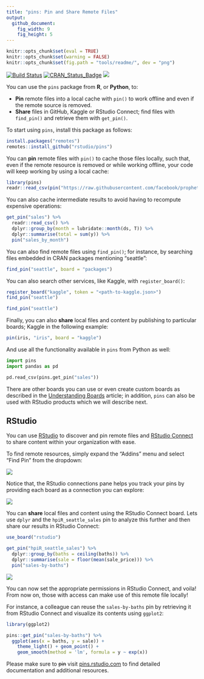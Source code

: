 ```yaml
---
title: "pins: Pin and Share Remote Files"
output:
  github_document:
    fig_width: 9
    fig_height: 5
---
```


```r
knitr::opts_chunk$set(eval = TRUE)
knitr::opts_chunk$set(warning = FALSE)
knitr::opts_chunk$set(fig.path = "tools/readme/", dev = "png")
```

[![Build Status](https://travis-ci.org/rstudio/pins.svg?branch=master)](https://travis-ci.org/rstudio/pins) [![CRAN_Status_Badge](https://www.r-pkg.org/badges/version/pins)](https://cran.r-project.org/package=pins) ![](https://img.shields.io/badge/lifecycle-experimental-red.svg)


You can use the `pins` package from **R**, or **Python**, to:

- **Pin** remote files into a local cache with `pin()` to work offline and even if the remote source is removed.
- **Share** files in GitHub, Kaggle or RStudio Connect; find files with `find_pin()` and retrieve them with `get_pin()`.

To start using `pins`, install this package as follows:

``` r
install.packages("remotes")
remotes::install_github("rstudio/pins")
```

You can **pin** remote files with `pin()` to cache those files locally, such that, even if the remote resource is removed or while working offline, your code will keep working by using a local cache:

```r
library(pins)
readr::read_csv(pin("https://raw.githubusercontent.com/facebook/prophet/master/examples/example_retail_sales.csv", "sales"))
```

You can also cache intermediate results to avoid having to recompute expensive operations:

```r
get_pin("sales") %>%
  readr::read_csv() %>%
  dplyr::group_by(month = lubridate::month(ds, T)) %>%
  dplyr::summarise(total = sum(y)) %>%
  pin("sales_by_month")
```

You can also find remote files using `find_pin()`; for instance, by searching files embedded in CRAN packages mentioning "seattle":

```r
find_pin("seattle", board = "packages")
```

You can also search other services, like Kaggle, with `register_board()`:

```r
register_board("kaggle", token = "<path-to-kaggle.json>")
find_pin("seattle")
```
```r
find_pin("seattle")
```

Finally, you can also **share** local files and content by publishing to particular boards; Kaggle in the following example:

``` r
pin(iris, "iris", board = "kaggle")
```

And use all the functionality available in `pins` from Python as well:

```python
import pins
import pandas as pd

pd.read_csv(pins.get_pin("sales"))
```

There are other boards you can use or even create custom boards as described in the [Understanding Boards](https://rstudio.github.io/pins/articles/boards.html) article; in addition, `pins` can also be used with RStudio products which we will describe next.

## RStudio

You can use [RStudio](https://www.rstudio.com/products/rstudio/) to discover and pin remote files and [RStudio Connect](https://www.rstudio.com/products/connect/) to share content within your organization with ease.

To find remote resources, simply expand the "Addins" menu and select "Find Pin" from the dropdown:

![](tools/readme/rstudio-discover-pins.png)

Notice that, the RStudio connections pane helps you track your pins by providing each board as a connection you can explore:

![](tools/readme/rstudio-explore-pins.png)

You can **share** local files and content using the RStudio Connect board. Lets use `dplyr` and the `hpiR_seattle_sales` pin to analyze this further and then share our results in RStudio Connect:

```r
use_board("rstudio")
```

```r
get_pin("hpiR_seattle_sales") %>%
  dplyr::group_by(baths = ceiling(baths)) %>%
  dplyr::summarise(sale = floor(mean(sale_price))) %>%
  pin("sales-by-baths")
```

![](tools/readme/rstudio-share-pins.png)

You can now set the appropriate permissions in RStudio Connect, and voila! From now on, those with access can make use of this remote file locally!

For instance, a colleague can reuse the `sales-by-baths` pin by retrieving it from RStudio Connect and visualize its contents using `ggplot2`:

```r
library(ggplot2)

pins::get_pin("sales-by-baths") %>%
  ggplot(aes(x = baths, y = sale)) +
    theme_light() + geom_point() +
    geom_smooth(method = 'lm', formula = y ~ exp(x))
```

Please make sure to ~~pin~~ visit [pins.rstudio.com](https://rstudio.github.io/pins/index.html) to find detailed documentation and additional resources.

